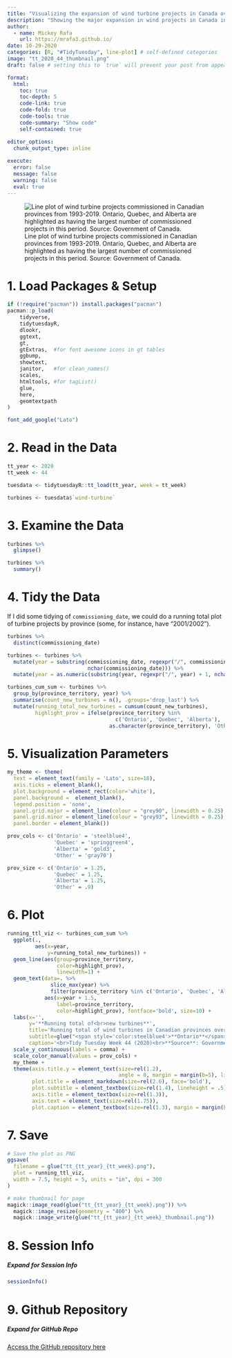 ```yaml
---
title: "Visualizing the expansion of wind turbine projects in Canada over time"
description: "Showing the major expansion in wind projects in Canada in the 2010s"
author:
  - name: Mickey Rafa
    url: https://mrafa3.github.io/
date: 10-29-2020
categories: [R, "#TidyTuesday", line-plot] # self-defined categories
image: "tt_2020_44_thumbnail.png"
draft: false # setting this to `true` will prevent your post from appearing on your listing page until you're ready!

format:
  html:
    toc: true
    toc-depth: 5
    code-link: true
    code-fold: true
    code-tools: true
    code-summary: "Show code"
    self-contained: true

editor_options: 
  chunk_output_type: inline
  
execute: 
  error: false
  message: false
  warning: false
  eval: true
---
```


![Line plot of wind turbine projects commissioned in Canadian provinces from 1993-2019. Ontario, Quebec, and Alberta are highlighted as having the largest number of commissioned projects in this period. Source: Government of Canada.](tt_2020_44.png){#fig-1}

# 1. Load Packages & Setup

```r
if (!require("pacman")) install.packages("pacman")
pacman::p_load(
    tidyverse,
    tidytuesdayR,
    dlookr,
    ggtext,
    gt,
    gtExtras,  #for font awesome icons in gt tables
    ggbump,
    showtext,
    janitor,   #for clean_names()
    scales,
    htmltools, #for tagList()
    glue,
    here,
    geomtextpath
)    

font_add_google("Lato")
```

# 2. Read in the Data

```r
tt_year <- 2020
tt_week <- 44

tuesdata <- tidytuesdayR::tt_load(tt_year, week = tt_week)

turbines <- tuesdata$`wind-turbine`
```

# 3. Examine the Data 

```r
turbines %>% 
  glimpse()

turbines %>% 
  summary()
```

# 4. Tidy the Data 

If I did some tidying of `commissioning_date`, we could do a running total plot of turbine projects by province (some, for instance, have "2001/2002").

```r
turbines %>% 
  distinct(commissioning_date)
```

```r
turbines <- turbines %>% 
  mutate(year = substring(commissioning_date, regexpr("/", commissioning_date) + 1,
                          nchar(commissioning_date))) %>% 
  mutate(year = as.numeric(substring(year, regexpr("/", year) + 1, nchar(year))))

turbines_cum_sum <- turbines %>%  
  group_by(province_territory, year) %>% 
  summarise(count_new_turbines = n(), .groups='drop_last') %>% 
  mutate(running_total_new_turbines = cumsum(count_new_turbines),
         highlight_prov = ifelse(province_territory %in% 
                                   c('Ontario', 'Quebec', 'Alberta'),
                                 as.character(province_territory), 'Other'))
```

# 5. Visualization Parameters 

```r
my_theme <- theme(
  text = element_text(family = 'Lato', size=18), 
  axis.ticks = element_blank(), 
  plot.background = element_rect(color='white'),
  panel.background =  element_blank(), 
  legend.position = 'none',
  panel.grid.major = element_line(colour = "grey90", linewidth = 0.25),
  panel.grid.minor = element_line(colour = "grey93", linewidth = 0.25),
  panel.border = element_blank())

prov_cols <- c('Ontario' = 'steelblue4',
               'Quebec' = 'springgreen4',
               'Alberta' = 'gold3',
               'Other' = 'gray70')

prov_size <- c('Ontario' = 1.25,
               'Quebec' = 1.25,
               'Alberta' = 1.25,
               'Other' = .9)
```

# 6. Plot 

```r
running_ttl_viz <- turbines_cum_sum %>% 
  ggplot(.,
         aes(x=year,
             y=running_total_new_turbines)) + 
  geom_line(aes(group=province_territory,
                color=highlight_prov),
                linewidth=1) + 
  geom_text(data=. %>% 
              slice_max(year) %>% 
              filter(province_territory %in% c('Ontario', 'Quebec', 'Alberta')),
            aes(x=year + 1.5,
                label=province_territory,
                color=highlight_prov), fontface='bold', size=10) + 
  labs(x='',
       y='**Running total of<br>new turbines**',
       title='Running total of wind turbines in Canadian provinces over time',
       subtitle=glue("<span style='color:steelblue4'>**Ontario**</span>, <span style='color:springgreen4'>**Quebec**</span>, and <span style='color:gold3'>**Alberta**</span>  lead the way for Canadian provinces. This graphic is measuring the count of turbines<br>commissioned by provinces over time and does not consider the generating capacity of each wind turbine or their<br>decay over time. The gray lines represent other Canadian provinces that have far fewer turbines."),
       caption='<br>Tidy Tuesday Week 44 (2020)<br>**Source**: Government of Canada<br>Created by @mickey_rafa') + 
  scale_y_continuous(labels = comma) + 
  scale_color_manual(values = prov_cols) + 
  my_theme + 
  theme(axis.title.y = element_text(size=rel(1.2), 
                                    angle = 0, margin = margin(b=5), lineheight = .5),
        plot.title = element_markdown(size=rel(2.6), face='bold'),
        plot.subtitle = element_textbox(size=rel(1.4), lineheight = .5),
        axis.title = element_textbox(size=rel(1.3)),
        axis.text = element_text(size=rel(1.75)),
        plot.caption = element_textbox(size=rel(1.3), margin = margin(b=5), lineheight = .5))
```

# 7. Save 

```r
# Save the plot as PNG
ggsave(
  filename = glue("tt_{tt_year}_{tt_week}.png"),
  plot = running_ttl_viz,
  width = 7.5, height = 5, units = "in", dpi = 300
)

# make thumbnail for page
magick::image_read(glue("tt_{tt_year}_{tt_week}.png")) %>%
  magick::image_resize(geometry = "400") %>%
  magick::image_write(glue("tt_{tt_year}_{tt_week}_thumbnail.png"))
```

# 8. Session Info

::: {.callout-tip collapse="true"}
##### Expand for Session Info

```r
sessionInfo()
```
:::

# 9. Github Repository 

::: {.callout-tip collapse="true"}

##### Expand for GitHub Repo
 
[Access the GitHub repository here](https://github.com/mrafa3/mrafa3.github.io)
:::
